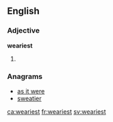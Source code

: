 ==English==

===Adjective===
'''weariest'''
# {{en-superlative of|weary}}

===Anagrams===
* [[as it were#English|as it were]]
* [[sweatier#English|sweatier]]

[[ca:weariest]]
[[fr:weariest]]
[[sv:weariest]]